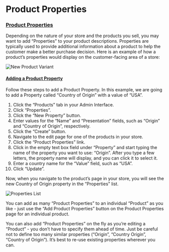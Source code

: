 # Product Properties

### [Product Properties](product-properties.md#product-properties) <a id="product-properties"></a>

Depending on the nature of your store and the products you sell, you may want to add “Properties” to your product descriptions. Properties are typically used to provide additional information about a product to help the customer make a better purchase decision. Here is an example of how a product’s properties would display on the customer-facing area of a store:

![New Product Variant](..//images/image%20%2888%29.png)

#### [Adding a Product Property](product-properties.md#adding-a-product-property) <a id="adding-a-product-property"></a>

Follow these steps to add a Product Property. In this example, we are going to add a Property called “Country of Origin” with a value of “USA”.

1. Click the “Products” tab in your Admin Interface.
2. Click “Properties”.
3. Click the “New Property” button.
4. Enter values for the “Name” and “Presentation” fields, such as “Origin” and “Country of Origin”, respectively.
5. Click the “Create” button.
6. Navigate to the edit page for one of the products in your store.
7. Click the “Product Properties” link.
8. Click in the empty text box field under “Property” and start typing the name of the property you want to use: “Origin”. After you type a few letters, the property name will display, and you can click it to select it.
9. Enter a country name for the “Value” field, such as “USA”.
10. Click “Update”.

Now, when you navigate to the product’s page in your store, you will see the new Country of Origin property in the “Properties” list.

![Properties List](..//images/image%20%2896%29.png)

You can add as many “Product Properties” to an individual “Product” as you like - just use the “Add Product Properties” button on the Product Properties page for an individual product.

You can also add “Product Properties” on the fly as you’re editing a “Product” - you don’t have to specify them ahead of time. Just be careful not to define too many similar properties \(“Origin”, “Country Origin”, “Country of Origin”\). It’s best to re-use existing properties wherever you can.

